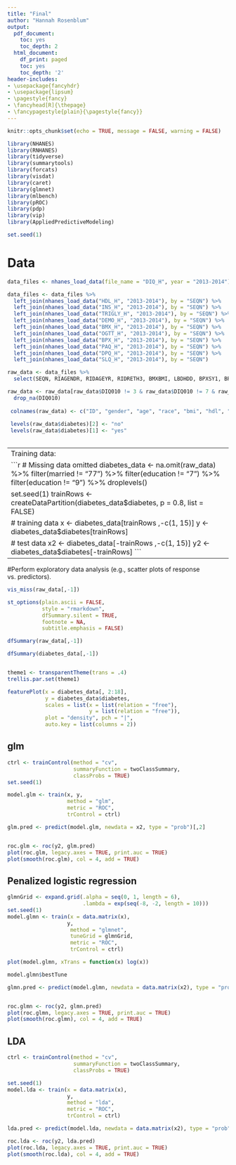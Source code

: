 ---
title: "Final" 
author: "Hannah Rosenblum"
output:
  pdf_document:
    toc: yes
    toc_depth: 2
  html_document:
    df_print: paged
    toc: yes
    toc_depth: '2'
header-includes:
- \usepackage{fancyhdr}
- \usepackage{lipsum}
- \pagestyle{fancy}
- \fancyhead[R]{\thepage}
- \fancypagestyle{plain}{\pagestyle{fancy}}
--- 

```{r setup, include=FALSE}
knitr::opts_chunk$set(echo = TRUE, message = FALSE, warning = FALSE)
```


\newpage

```{r}
library(NHANES)
library(RNHANES)
library(tidyverse)
library(summarytools)
library(forcats)
library(visdat)
library(caret)
library(glmnet)
library(mlbench)
library(pROC)
library(pdp)
library(vip)
library(AppliedPredictiveModeling)

set.seed(1)
```

# Data 

```{r}
data_files <- nhanes_load_data(file_name = "DIQ_H", year = "2013-2014")

data_files <- data_files %>% 
  left_join(nhanes_load_data("HDL_H", "2013-2014"), by = "SEQN") %>%
  left_join(nhanes_load_data("INS_H", "2013-2014"), by = "SEQN") %>%
  left_join(nhanes_load_data("TRIGLY_H", "2013-2014"), by = "SEQN") %>% 
  left_join(nhanes_load_data("DEMO_H", "2013-2014"), by = "SEQN") %>% 
  left_join(nhanes_load_data("BMX_H", "2013-2014"), by = "SEQN") %>% 
  left_join(nhanes_load_data("OGTT_H", "2013-2014"), by = "SEQN") %>% 
  left_join(nhanes_load_data("BPX_H", "2013-2014"), by = "SEQN") %>% 
  left_join(nhanes_load_data("PAQ_H", "2013-2014"), by = "SEQN") %>% 
  left_join(nhanes_load_data("DPQ_H", "2013-2014"), by = "SEQN") %>% 
  left_join(nhanes_load_data("SLQ_H", "2013-2014"), by = "SEQN")

raw_data <- data_files %>% 
  select(SEQN, RIAGENDR, RIDAGEYR, RIDRETH3, BMXBMI, LBDHDD, BPXSY1, BPXDI1, BMXWAIST,  PAD680, DMDEDUC2, DMDMARTL, DPQ020, SLD010H,  DIQ010) 

raw_data <- raw_data[raw_data$DIQ010 != 3 & raw_data$DIQ010 != 7 & raw_data$DIQ010 != 9, ] %>%  mutate(RIAGENDR = as_factor(RIAGENDR), RIDRETH3 = as_factor(RIDRETH3),DMDEDUC2 = as_factor(DMDEDUC2), DMDMARTL = as_factor(DMDMARTL), DIQ010 = as_factor(DIQ010) ) %>% 
  drop_na(DIQ010) 
 
 colnames(raw_data) <- c("ID", "gender", "age", "race", "bmi", "hdl", "bp_systolic","bp_diastolic", "waist","lifestyle", "education", "married", "depression", "sleep", "diabetes") 
 
 levels(raw_data$diabetes)[2] <- "no"
 levels(raw_data$diabetes)[1] <- "yes"
 
```

------------------------------------------------------------------------
Training data:

```{r}
# Missing data omitted
diabetes_data <- na.omit(raw_data) %>%
  filter(married != "77") %>%
  filter(education != "7") %>%
  filter(education != "9") %>%
  droplevels()


set.seed(1)
trainRows <- createDataPartition(diabetes_data$diabetes, p = 0.8, list = FALSE)




# training data
x <- diabetes_data[trainRows ,-c(1, 15)]
y <- diabetes_data$diabetes[trainRows]

# test data
x2 <- diabetes_data[-trainRows ,-c(1, 15)]
y2 <- diabetes_data$diabetes[-trainRows]
```
----------------------------------------------------------------------------


#Perform exploratory data analysis (e.g., scatter plots of response vs. predictors).
```{r, fig.height=8}
vis_miss(raw_data[,-1])

st_options(plain.ascii = FALSE,       
           style = "rmarkdown", 
           dfSummary.silent = TRUE,        
           footnote = NA,          
           subtitle.emphasis = FALSE)      

dfSummary(raw_data[,-1])

dfSummary(diabetes_data[,-1])


theme1 <- transparentTheme(trans = .4)
trellis.par.set(theme1)

featurePlot(x = diabetes_data[, 2:18], 
            y = diabetes_data$diabetes,
            scales = list(x = list(relation = "free"), 
                          y = list(relation = "free")),
            plot = "density", pch = "|", 
            auto.key = list(columns = 2))

```

## glm

```{r}
ctrl <- trainControl(method = "cv",
                     summaryFunction = twoClassSummary,
                     classProbs = TRUE)
set.seed(1)

model.glm <- train(x, y,
                   method = "glm",
                   metric = "ROC",
                   trControl = ctrl)

glm.pred <- predict(model.glm, newdata = x2, type = "prob")[,2]


roc.glm <- roc(y2, glm.pred)
plot(roc.glm, legacy.axes = TRUE, print.auc = TRUE)
plot(smooth(roc.glm), col = 4, add = TRUE)

```

## Penalized logistic regression

```{r}
glmnGrid <- expand.grid(.alpha = seq(0, 1, length = 6),
                        .lambda = exp(seq(-8, -2, length = 10)))
set.seed(1)
model.glmn <- train(x = data.matrix(x),
                   y,
                    method = "glmnet",
                    tuneGrid = glmnGrid,
                    metric = "ROC",
                    trControl = ctrl)

plot(model.glmn, xTrans = function(x) log(x))   

model.glmn$bestTune

glmn.pred <- predict(model.glmn, newdata = data.matrix(x2), type = "prob")[,2]


roc.glmn <- roc(y2, glmn.pred)
plot(roc.glmn, legacy.axes = TRUE, print.auc = TRUE)
plot(smooth(roc.glmn), col = 4, add = TRUE)

```

## LDA
```{r}
ctrl <- trainControl(method = "cv",
                     summaryFunction = twoClassSummary,
                     classProbs = TRUE)

set.seed(1)
model.lda <- train(x = data.matrix(x),
                   y,
                   method = "lda",
                   metric = "ROC",
                   trControl = ctrl)

lda.pred <- predict(model.lda, newdata = data.matrix(x2), type = "prob") [,2]

roc.lda <- roc(y2, lda.pred)
plot(roc.lda, legacy.axes = TRUE, print.auc = TRUE)
plot(smooth(roc.lda), col = 4, add = TRUE)
```